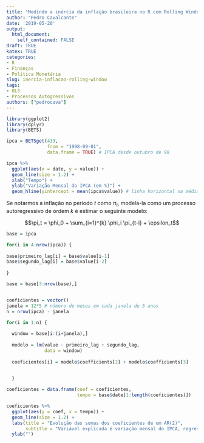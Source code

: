 ```yaml
---
title: "Medindo a inércia da inflação brasileira no R com Rolling Window Regression"
author: "Pedro Cavalcante"
date: '2019-05-20'
output:
  html_document:
    self_contained: FALSE
draft: TRUE
katex: TRUE
categories:
- R
- Finanças
- Política Monetária
slug: inercia-inflacao-rolling-window
tags:
- OLS
- Processos Autogressivos
authors: ["pedrocava"]
---
```


```R

library(ggplot2)
library(dplyr)
library(BETS)

ipca = BETSget(433,
               from = "1998-09-01",
               data.frame = TRUE) # IPCA desde outubro de 98

ipca %>%
  ggplot(aes(x = date, y = value)) +
  geom_line(size = 1.2) +
  xlab("Tempo") +
  ylab("Variação Mensal do IPCA (em %)") +
  geom_hline(yintercept = mean(ipca$value)) # linha horizontal na média


```

Se notarmos a inflação no período $t$ como $\pi_t$, modela-la como um processo autoregressivo de ordem $k$ é estimar o seguinte modelo:

$$\pi_t = \phi_0 + \sum_{i=1}^{k} \phi_i \pi_{t-i} + \epsilon_t$$


```R

base = ipca

for(i in 4:nrow(ipca)) {
  
base$primeiro_lag[i] = base$value[i-1]
base$segundo_lag[i] = base$value[i-2]
  
}

base = base[3:nrow(base),]


coeficientes = vector()
janela = 12*5 # número de meses em cada janela de 5 anos
n = nrow(ipca) - janela

for(i in 1:n) {
  
  window = base[i:(i+janela),]
  
  modelo = lm(value ~ primeiro_lag + segundo_lag,
              data = window)
  
  coeficientes[i] = modelo$coefficients[2] + modelo$coefficients[3]

  
  }

coeficientes = data.frame(coef = coeficientes,
                          tempo = base$date[1:length(coeficientes)])

coeficientes %>%
  ggplot(aes(y = coef, x = tempo)) +
  geom_line(size = 1.2) +
  labs(title = "Evolução das somas dos coeficientes de um AR(2)",
       subtitle = "Variável explicada é variação mensal do IPCA, regressão em janelas de 5 anos") +
  ylab("") 
  

```
